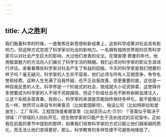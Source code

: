 ```yaml
---
---
---
```

title: 人之胜利
---




我们衡量科学的时候，一直聚焦在新思想和新成果上，这些科学成果对社会具有影响力。但这种方式忽视了科学家对社会的影响力。一名拥有独特世界观的优秀科学家可以对社会产生巨大的影响，大过他们发表的论文。在理查德·费曼的年代，他用极富魅力的方法向人们展示了科学生活的精髓。我们必须对科学家的职业生涯进行评估，来看看哪些科学家对社会产生了有益的回报。今天的科学家是我们想要的样子吗？毫无疑问，科学家的人生并不容易，他们必须与所有人互相竞争，争夺名誉和经费。这种人生充满了自我怀疑，也不乏自我改善，但更重要的是，这也是一种自我反思的人生。科学界是一个阶级式的社会，按成就大小论资排辈，这使得许多想要成为科学家的人不得不另辟蹊径，但这个阶级社会也不断有新鲜血液注入，让这个系统永葆青春。我担心，科学家的来源是否能始终保持多样化，能不能像过去一样，依然可以来自专利审查员（比如爱因斯坦）、电话公司（比如特斯拉和爱迪生）、工厂车间、工程现场或者寝室里（比如亚历山大·贝尔）？答案似乎取决于领域：IT领域的人四处开花，但生物学家却只能产生于流水线式的实验室中。正如我在前面的章节中提到的那样，如果我们培育科学家的方式只能让他们越来越同质化，而无法让他们变得更好，那么，科学教育的多样性便不可避免地降低了。
